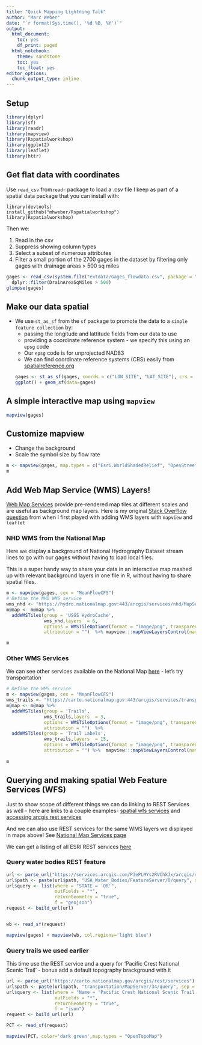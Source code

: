 ```yaml
---
title: "Quick Mapping Lightning Talk"
author: "Marc Weber"
date: "`r format(Sys.time(), '%d %B, %Y')`"
output:
  html_document:
    toc: yes
    df_print: paged
  html_notebook:
    theme: sandstone
    toc: yes
    toc_float: yes
editor_options: 
  chunk_output_type: inline
---
```


## Setup
```r
library(dplyr)
library(sf)
library(readr)
library(mapview)
library(Rspatialworkshop)
library(ggplot2)
library(leaflet)
library(httr)
```

## Get flat data with coordinates
Use `read_csv` from`readr` package to load a .csv file I keep as part of a spatial data package that you can install with:
```
library(devtools)
install_github("mhweber/Rspatialworkshop")
library(Rspatialworkshop)
```
Then we:

1. Read in the csv
2. Suppress showing column types
3. Select a subset of numerous attributes
4. Filter a small portion of the 2700 gages in the dataset by filtering only gages with drainage areas > 500 sq miles
```r
gages <- read_csv(system.file("extdata/Gages_flowdata.csv", package = "Rspatialworkshop"),show_col_types = FALSE) %>% dplyr::select(ID=SOURCE_FEA,LON_SITE,LAT_SITE, MeanFlowCFS=AVE, DrainAreaSqMiles=DA_SQ_MILE) %>% 
  dplyr::filter(DrainAreaSqMiles > 500)
glimpse(gages)
```

## Make our data spatial

- We use `st_as_sf` from the `sf` package to promote the data to a `simple feature collection` by:
    + passing the longitude and lattitude fields from our data to use 
    + providing a coordinate reference system - we specify this using an `epsg` code
    + Our `epsg` code is for unprojected NAD83
    + We can find coordinate reference systems (CRS) easily from [spatialreference.org](spatialreference.org)
```r
gages <- st_as_sf(gages, coords = c("LON_SITE", "LAT_SITE"), crs = 4269, remove = FALSE)
ggplot() + geom_sf(data=gages)
```

## A simple interactive map using `mapview`
```r
mapview(gages)
```

## Customize mapview

- Change the background
- Scale the symbol size by flow rate
```r
m <- mapview(gages, map.types = c("Esri.WorldShadedRelief", "OpenStreetMap"), color = "grey40",cex = "MeanFlowCFS")
m
```

## Add Web Map Service (WMS) Layers!
[Web Map Services](https://en.wikipedia.org/wiki/Web_Map_Service) provide pre-rendered map tiles at different scales and are useful as background map layers. Here is my original [Stack Overflow question](https://stackoverflow.com/questions/32960050/loading-wms-layer-in-r-leaflet-using-addwmstiles) from when I first played with adding WMS layers with `mapview` and `leaflet`

### NHD WMS from the National Map
Here we display a background of National Hydrography Dataset stream lines to go with our gages without having to load local files.

This is a super handy way to share your data in an interactive map mashed up with relevant background layers in one file in R, without having to share spatial files.
```r
m <- mapview(gages, cex = "MeanFlowCFS")
# Define the NHD WMS service
wms_nhd <- "https://hydro.nationalmap.gov:443/arcgis/services/nhd/MapServer/WmsServer?"
m@map <- m@map %>% 
  addWMSTiles(group = 'USGS HydroCache',
              wms_nhd,layers  = 6,
              options = WMSTileOptions(format = "image/png", transparent = TRUE),
              attribution = "")  %>% mapview:::mapViewLayersControl(names = "NHD")

m
```

### Other WMS Services
We can see other services available on the National Map [here](https://apps.nationalmap.gov/services/) - let's try transportation
```r
# Define the WMS service
m <- mapview(gages, cex = "MeanFlowCFS")
wms_trails <- "https://carto.nationalmap.gov:443/arcgis/services/transportation/MapServer/WmsServer?"
m@map <- m@map %>% 
  addWMSTiles(group = 'Trails',
              wms_trails,layers  = 3,
              options = WMSTileOptions(format = "image/png", transparent = TRUE),
              attribution = "")  %>% 
  addWMSTiles(group = 'Trail Labels',
              wms_trails,layers  = 15,
              options = WMSTileOptions(format = "image/png", transparent = TRUE),
              attribution = "") %>%  mapview:::mapViewLayersControl(names = c("Trails","Trail Names"))
                                  
m
```

## Querying and making spatial Web Feature Services (WFS)
Just to show scope of different things we can do linking to REST Services as well - here are links to a couple examples-
[spatial wfs services](https://inbo.github.io/tutorials/tutorials/spatial_wfs_services/) and 
[accessing arcgis rest services](https://community.esri.com/t5/gis-blog/accessing-arcgis-rest-services-using-r/ba-p/898451)

And we can also use REST services for the same WMS layers we displayed in maps above!
See [National Map Services page](https://apps.nationalmap.gov/services/)

We can get a listing of all ESRI REST services [here](https://services.arcgis.com/P3ePLMYs2RVChkJx/ArcGIS/rest/services)

### Query water bodies REST feature
```r
url <- parse_url("https://services.arcgis.com/P3ePLMYs2RVChkJx/arcgis/rest/services")
url$path <- paste(url$path, "USA_Water_Bodies/FeatureServer/0/query", sep = "/")
url$query <- list(where = "STATE = 'OR'",
                  outFields = "*",
                  returnGeometry = "true",
                  f = "geojson")
request <- build_url(url)


wb <- read_sf(request)

mapview(gages) + mapview(wb, col.regions='light blue')
```

### Query trails we used earlier
This time use the REST service and a query for 'Pacific Crest National Scenic Trail' - bonus add a default topography brackground with it
```r
url <- parse_url("https://carto.nationalmap.gov/arcgis/rest/services")
url$path <- paste(url$path, "transportation/MapServer/34/query", sep = "/")
url$query <- list(where = "Name = 'Pacific Crest National Scenic Trail'",
                  outFields = "*",
                  returnGeometry = "true",
                  f = "json")
request <- build_url(url)

PCT <- read_sf(request)

mapview(PCT, color='dark green',map.types = "OpenTopoMap")
```